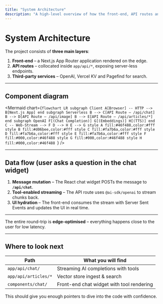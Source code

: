 ```yaml
---
title: "System Architecture"
description: "A high-level overview of how the front-end, API routes and third-party services fit together."
---
```



# System Architecture

The project consists of **three main layers**:

1. **Front-end** – a Next.js App Router application rendered on the edge.
2. **API routes** – collocated inside <code>app/api/*</code>, exposing server-less endpoints.
3. **Third-party services** – OpenAI, Vercel KV and Pagefind for search.

---

## Component diagram

<Mermaid chart={`flowchart LR
    subgraph Client
        A[Browser] -- HTTP --> B[Next.js App]
    end
    subgraph Serverless
        B --> C[API Route – /api/chat]
        B --> D[API Route – /api/image]
        B --> E[API Route – /api/articles/*]
    end
    subgraph OpenAI
        F[(Chat Completion)]
        G[(Embeddings)]
        H[(TTS)]
    end
    C -- Web-Stream --> F
    D --> H
    E --> G
    style A fill:#46f488,color:#fff
    style B fill:#d06bee,color:#fff
    style C fill:#fa7b6a,color:#fff
    style D fill:#fa7b6a,color:#fff
    style E fill:#fa7b6a,color:#fff
    style F fill:#000,color:#46f488
    style G fill:#000,color:#46f488
    style H fill:#000,color:#46f488
`} />

---

## Data flow (user asks a question in the chat widget)

1. **Message mutation** – The React chat widget POSTs the message to **`/api/chat`**.
2. **Tool-enabled streaming** – The API route uses <code>@ai-sdk/openai</code> to stream chunks back.
3. **UI hydration** – The front-end consumes the stream with Server Sent Events and updates the UI in real time.

---

<Callout type="tip">The entire round-trip is <strong>edge-optimised</strong> – everything happens close to the user for low latency.</Callout>

---

## Where to look next

| Path                       | What you will find                              |
| -------------------------- | ----------------------------------------------- |
| <code>app/api/chat/</code>         | Streaming AI completions with tools         |
| <code>app/api/articles/*</code>    | Vector store ingest & search               |
| <code>components/chat/</code>      | Front-end chat widget with tool rendering  |

This should give you enough pointers to dive into the code with confidence.
